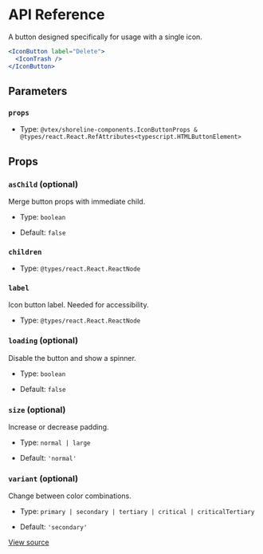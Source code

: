# API Reference

A button designed specifically for usage with a single icon.

```jsx
<IconButton label="Delete">
  <IconTrash />
</IconButton>
```

## Parameters

### `props`

- Type: `@vtex/shoreline-components.IconButtonProps & @types/react.React.RefAttributes<typescript.HTMLButtonElement>`

## Props

### `asChild` (optional)

Merge button props with immediate child.

- Type: `boolean`

- Default: `false`

### `children`

- Type: `@types/react.React.ReactNode`

### `label`

Icon button label. Needed for accessibility.

- Type: `@types/react.React.ReactNode`

### `loading` (optional)

Disable the button and show a spinner.

- Type: `boolean`

- Default: `false`

### `size` (optional)

Increase or decrease padding.

- Type: `normal | large`

- Default: `'normal'`

### `variant` (optional)

Change between color combinations.

- Type: `primary | secondary | tertiary | critical | criticalTertiary`

- Default: `'secondary'`

[View source](https://github.com/vtex/shoreline/blob/b54200eed/packages/components/src/icon-button/icon-button.tsx#L15)
